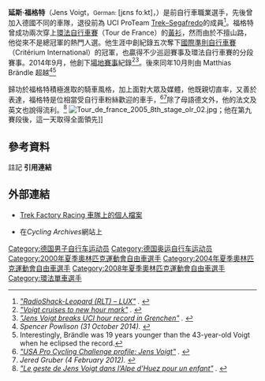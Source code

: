 '''延斯·福格特'''（Jens Voigt，<small contenteditable="false">German: </small><small contenteditable="false"></small><span class="IPA" title="Representation in the International Phonetic Alphabet (IPA)" contenteditable="false">[jɛns foːkt]</span>，{{bd|1971年|9月17日||}}）是前自行車職業選手，先後曾加入德國不同的車隊，退役前為 UCI ProTeam [[崔克车队|Trek–Segafredo]]的成員<ref><cite class="citation web" contenteditable="false">[http://www.uciworldtour.com/Modules/SUCI/TEAMS/TeamDetails.asp?id=NDA3Mg&RefDate=10.01.2013&MenuId=MTYzMDE&LangId=1&BackLink=%2Ftemplates%2FUCI%2FUCI2%2Flayout%2Easp%3FMenuId%3DMTYzMDE%26LangId%3D1 "RadioShack-Leopard (RLT) – LUX"] {{Wayback|url=http://www.uciworldtour.com/Modules/SUCI/TEAMS/TeamDetails.asp?id=NDA3Mg&RefDate=10.01.2013&MenuId=MTYzMDE&LangId=1&BackLink=%2Ftemplates%2FUCI%2FUCI2%2Flayout%2Easp%3FMenuId%3DMTYzMDE%26LangId%3D1 |date=20140106040301 }}. </cite></ref>。福格特曾成功兩次穿上[[環法自行車賽|環法自行車賽]]（Tour de France）的[[环法自行车赛总成绩领先者|黃衫]]，然而由於不擅山路，他從來不是總冠軍的熱門人選。他生涯中創紀錄五次奪下[[國際準則自行車賽|國際準則自行車賽]]（Critérium International）的冠軍，也贏得不少巡迴賽事及環法自行車賽的分段賽事。2014年9月，他創下[[場地賽事|場地賽事]]紀錄<ref name="Yo"><cite class="citation news">[http://www.sbs.com.au/cyclingcentral/news/56702/Voigt-cruises-to-new-hour-mark "Voigt cruises to new hour mark"] {{Wayback|url=http://www.sbs.com.au/cyclingcentral/news/56702/Voigt-cruises-to-new-hour-mark |date=20140920003538 }}. </cite></ref><ref name="hour"><cite class="citation news" contenteditable="false">[http://www.dw.de/jens-voigt-breaks-uci-hour-record-in-grenchen/a-17933730 "Jens Voigt breaks UCI hour record in Grenchen"] {{Wayback|url=http://www.dw.de/jens-voigt-breaks-uci-hour-record-in-grenchen/a-17933730 |date=20150426233731 }}. </cite></ref>。後來同年10月則由 Matthias Brändle 超越<ref name="clown"><cite class="citation news" contenteditable="false">Spencer Powlison (31 October 2014). </cite></ref><ref group="upper-alpha">Interestingly, Brändle was 19 years younger than the 43-year-old Voigt when he eclipsed the record.</ref>

歸功於福格特積極進取的騎車風格，加上面對大眾及媒體，他既親切直率，又善於表達，福格特是位相當受自行車粉絲歡迎的車手，<ref><cite class="citation web" contenteditable="false">[http://www.usaprocyclingchallenge.com/teams/member/jens-voigt "USA Pro Cycling Challenge profile: Jens Voigt"] {{webarchive|url=https://web.archive.org/web/20141113145514/http://www.usaprocyclingchallenge.com/teams/member/jens-voigt |date=2014-11-13 }}. </cite></ref><ref name="READY TO DIE!"><cite class="citation news" contenteditable="false">Jered Gruber (4 February 2012). </cite></ref>除了母語德文外，他的法文及英文也說得流利。<ref><cite class="citation news" contenteditable="false">[http://www.last-video.com/le-geste-de-jens-voigt-dans-lalpe-dhuez-pour-un-enfant "Le geste de Jens Voigt dans l’Alpe d’Huez pour un enfant"] {{webarchive|url=https://web.archive.org/web/20130721110351/http://www.last-video.com/le-geste-de-jens-voigt-dans-lalpe-dhuez-pour-un-enfant |date=2013-07-21 }}. </cite></ref>
[[File:Tour_de_france_2005_8th_stage_olr_02.jpg|left]]；他在第九賽段後，這一天取得全面領先]]

== 參考資料 ==
註記
{{Reflist|group = upper-alpha}}'''引用連結'''{{Reflist|30em}}

== 外部連結 ==
* [http://www.trekfactoryracing.com/team/riders/jens-voigt Trek Factory Racing 車隊上的個人檔案<br> ] {{Wayback|url=http://www.trekfactoryracing.com/team/riders/jens-voigt |date=20141231145827 }}
* {{Cycling archives|8156}}在''Cycling Archives''網站上
{{DEFAULTSORT:Voigt, Jens}}
[[Category:德国男子自行车运动员|Category:德国男子自行车运动员]]
[[Category:德国奥运自行车运动员|Category:德国奥运自行车运动员]]
[[Category:2000年夏季奧林匹克運動會自由車選手|Category:2000年夏季奧林匹克運動會自由車選手]]
[[Category:2004年夏季奧林匹克運動會自由車選手|Category:2004年夏季奧林匹克運動會自由車選手]]
[[Category:2008年夏季奧林匹克運動會自由車選手|Category:2008年夏季奧林匹克運動會自由車選手]]
[[Category:環法單車選手|Category:環法單車選手]]